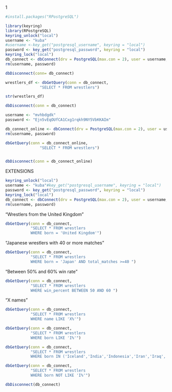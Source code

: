 
1
```r
#install.packages("RPostgreSQL")

library(keyring)
library(RPostgreSQL)
keyring_unlock("local")
username <- "kuba" 
#username <-key_get("postgresql_username", keyring = "local")   
password <- key_get("postgresql_password", keyring = "local")
keyring_lock("local")
db_connect <- dbConnect(drv = PostgreSQL(max.con = 2), user = username, password = password, dbname = "wrestling", host = "localhost")
rm(username, password)

```

```r
dbDisconnect(conn= db_connect)
```


```r
wrestlers_df <- dbGetQuery(conn = db_connect,
               "SELECT * FROM wrestlers")
```


```r
str(wrestlers_df)
```
```r

dbDisconnect(conn = db_connect)

```


```r
username <- "mvhbdgdk"
password <- "Ejn5vEqOUfCA1Cxg1rqkh9NY5VbKKAIm"

db_connect_online <- dbConnect(drv = PostgreSQL(max.con = 2), user = username, password = password, dbname = "mvhbdgdk", host = "34.245.37.126")
rm(username, password)

```



```r
dbGetQuery(conn = db_connect_online,
               "SELECT * FROM wrestlers")
```

```r

```





```r
dbDisconnect(conn = db_connect_online)


```


EXTENSIONS

```r
keyring_unlock("local")
username <- "kuba"#key_get("postgresql_username", keyring = "local") 
password <- key_get("postgresql_password", keyring = "local")
keyring_lock("local")
db_connect <- dbConnect(drv = PostgreSQL(max.con = 2), user = username, password = password, dbname = "wrestling", host = "localhost")
rm(username, password)
```

"Wrestlers from the United Kingdom"
```r
dbGetQuery(conn = db_connect,
           "SELECT * FROM wrestlers
           WHERE born = 'United Kingdom'")
```
"Japanese wrestlers with 40 or more matches"
```r
dbGetQuery(conn = db_connect,
           "SELECT * FROM wrestlers
           WHERE born = 'Japan' AND total_matches >=40 ")
```

"Between 50% and 60% win rate"
```r
dbGetQuery(conn = db_connect,
           "SELECT * FROM wrestlers
           WHERE win_percent BETWEEN 50 AND 60 ")
```

"X names"
```r
dbGetQuery(conn = db_connect,
           "SELECT * FROM wrestlers
           WHERE name LIKE 'X%'")
```


```r

dbGetQuery(conn = db_connect,
           "SELECT * FROM wrestlers
           WHERE born LIKE 'I%'")

```

```r

dbGetQuery(conn = db_connect,
           "SELECT * FROM wrestlers
           WHERE born IN ('Iceland','India','Indonesia','Iran','Iraq','Ireland','Israel','Italy')")
```

```r

dbGetQuery(conn = db_connect,
           "SELECT * FROM wrestlers
           WHERE born NOT LIKE 'I%'")
```

```r
dbDisconnect(db_connect)
```

